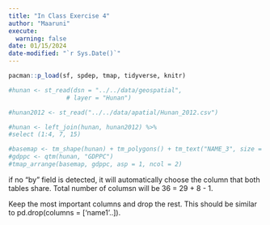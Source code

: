 ```yaml
---
title: "In Class Exercise 4"
author: "Maaruni"
execute: 
  warning: false
date: 01/15/2024
date-modified: "`r Sys.Date()`"
---
```


```r
pacman::p_load(sf, spdep, tmap, tidyverse, knitr)
```

```r
#hunan <- st_read(dsn = "../../data/geospatial", 
                # layer = "Hunan")

#hunan2012 <- st_read("../../data/apatial/Hunan_2012.csv")
```

```r
#hunan <- left_join(hunan, hunan2012) %>%
#select (1:4, 7, 15)
```

```r
#basemap <- tm_shape(hunan) + tm_polygons() + tm_text("NAME_3", size = 0.5)
#gdppc <- qtm(hunan, "GDPPC")
#tmap_arrange(basemap, gdppc, asp = 1, ncol = 2)
```

if no "by" field is detected, it will automatically choose the column that both tables share. Total number of columsn will be 36 = 29 + 8 - 1.

Keep the most important columns and drop the rest. This should be similar to pd.drop(columns = \['name1'..\]).
